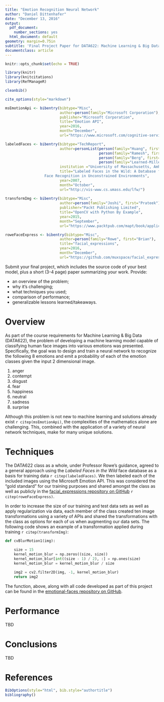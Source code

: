 ```yaml
---
title: "Emotion Recognition Neural Network"
author: "Daniel Dittenhafer"
date: "December 13, 2016"
output:
  pdf_document:
    number_sections: yes
  html_document: default
geometry: margin=0.75in
subtitle: 'Final Project Paper for DATA622: Machine Learning & Big Data'
documentclass: article
---
```


```r
knitr::opts_chunk$set(echo = TRUE)
```


```r
library(knitr)
library(knitcitations)
library(RefManageR)

cleanbib()

cite_options(style="markdown")

msEmotionApi <- bibentry(bibtype="Misc",
                         author=person(family="Microsoft Corporation"),
                         publisher="Microsoft Corporation",
                         title="Emotion API",
                         year=2016,
                         month="December",
                         url="https://www.microsoft.com/cognitive-services/en-us/emotion-api")

labeledFaces <- bibentry(bibtype="TechReport",
                         author=personList(person(family="Huang", first="Gary"),
                                           person(family="Ramesh", first="Manu "),
                                           person(family="Berg", first="Tamara"),
                                           person(family="Learned-Miller", first="Erik")),
                         institution ="University of Massachusetts, Amherst",
                         title="Labeled Faces in the Wild: A Database for Studying 
                  Face Recognition in Unconstrained Environments",
                         year=2007,
                         month="October",
                         url="http://vis-www.cs.umass.edu/lfw/")
  
transformImg <- bibentry(bibtype="Misc",
                         author=person(family="Joshi", first="Prateek"),
                         publisher="Packt Publishing Limited",
                         title="OpenCV with Python By Example",
                         year=2015,
                         month="September",
                         url="https://www.packtpub.com/mapt/book/application-development/9781785283932/2/ch02lvl1sec23/Embossing")

roweFaceExpress <- bibentry(bibtype="Misc",
                         author=person(family="Rowe", first="Brian"),
                         title="facial_expressions",
                         year=2016,
                         month="December",
                         url="https://github.com/muxspace/facial_expressions")
```

Submit your final project, which includes the source code of your best model, plus a short (3-4 page) paper summarizing your work. Provide:

* an overview of the problem;
* why it's challenging;
* what techniques you used;
* comparison of performance;
* generalizable lessons learned/takeaways.


# Overview

As part of the course requirements for Machine Learning & Big Data (DATA622), the problem of developing a machine learning model capable of classifying human face images into various emotions was presented. Specifically, the goal was to design and train a neural network to recognize the following 8 emotions and emit a probability of each of the emotion classes given the input 2 dimensional image. 

1. anger
2. contempt
3. disgust
4. fear
5. happiness
6. neutral
7. sadness
8. surprise

Although this problem is not new to machine learning and solutions already exist `r citep(msEmotionApi)`, the complexities of the mathematics alone are challenging. This, combined with the application of a variety of neural network techniques, make for many unique solutions. 

# Techniques

The DATA622 class as a whole, under Professor Rowe's guidance, agreed to a general approach using the _Labeled Faces in the Wild_ face database as a basis for training data `r citep(labeledFaces)`. We then labeled each of the included images using the Microsoft Emotion API. This was considered the "gold standard" for our training purposes and shared amongst the class as well as publicly in the [facial_expressions repository on GitHub](https://github.com/muxspace/facial_expressions) `r citep(roweFaceExpress)`.

In order to increase the size of our training and test data sets as well as apply regularization via data, each member of the class created ten image transformations using a variety of APIs and shared the transformations with the class as options for each of us when augmenting our data sets. The following code shows an example of a transformation applied during training `r citep(transformImg)`:

```python
def cvBlurMotion1(img):
    
    size = 15
    kernel_motion_blur = np.zeros((size, size))
    kernel_motion_blur[int((size - 1) / 2), :] = np.ones(size)
    kernel_motion_blur = kernel_motion_blur / size

    img2 = cv2.filter2D(img, -1, kernel_motion_blur)
    return img2
```

The function, above, along with all code developed as part of this project can be found in the [emotional-faces repository on GitHub](https://github.com/dwdii/emotional-faces).

# Performance

TBD

# Conclusions

TBD


# References

```r
BibOptions(style="html", bib.style="authortitle")
bibliography()
```